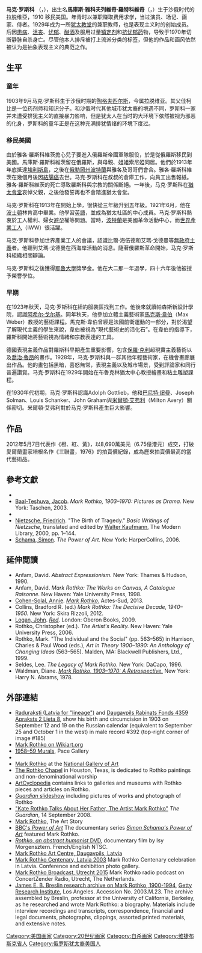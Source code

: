 {{Unreferenced|time=2020-05-13T05:13:37+00:00}}
{{Infobox Artist
| bgcolour      = Silver
| name          = 马克·罗斯科<br>Mark Rothko
| image         = Stamps of Latvia, 2013-23.jpg
| imagesize     = 250px
| caption       = 
| birthname     = Marcus Rothkowitz
| date_of_birth = {{birth_date|1903|9|25|}}
| location      = {{flag|Russian Empire}}[[陶格夫匹尔斯|陶格夫匹尔斯]]（今属{{LAT}}）
| date_of_death = {{death_date_and_age|1970|2|25|1903|9|25|}}
| deathplace    = {{USA}}[[紐約州|紐約州]][[紐約市|紐約市]]
| nationality   = {{USA}}
| field         = [[画家|画家]]
| training      = 
| movement      = [[抽象表现主义|抽象表现主义]]， [[色域繪畫|色域繪畫]]
| works         = 
| patrons       = 
| influenced by =
| influenced    =
| awards        = 
}}

'''马克·罗斯科''' （{{lang-lv|Marks Rothko}}，{{bd|1903年|9月25日|1970年|2月25日}}），出生名'''馬庫斯·雅科夫列維奇·羅特科維奇'''（{{lang-ru|Ма́ркус Я́ковлевич Ротко́вич}}，{{lang-lv|Markuss Rotkovičs}}）生于沙俄时代的拉脱维亞，1910 移民美国。年青时以兼职赚取费用求学，当过演员、场记、画家、侍者。1929年成为一所[[犹太教堂|犹太教堂]]的兼职教师，也是表现主义时的创始成员。后因[[患病|患病]]、[[沮丧|沮丧]]、[[忧郁|忧郁]]、[[酗酒|酗酒]]及服用过量[[镇定剂|镇定剂]]和[[抗忧郁药|抗忧郁药]]物，导致于1970年切断静脉自杀身亡。尽管他本人排斥被打上流派分类的标签，但他的作品和画风依然被认为是抽象表现主义的典范之作。

==生平==
=== 童年 ===
1903年9月马克·罗斯科生于沙俄时期的[[陶格夫匹尔斯|陶格夫匹尔斯]]，今属拉脱维亚。其父佳柯比是一位药剂师和知识分子。和沙俄时代其他城市犹太裔的境遇不同，罗斯科一家并未遭受排犹主义的直接暴力影响，但是犹太人在当时的大环境下依然被视为邪恶的化身，罗斯科的童年正是在这种充满排犹情绪的环境下度过。

=== 移民美國 ===
由於雅各·羅斯科維茨擔心兒子要進入俄羅斯帝國軍隊服役，於是從俄羅斯移民到美國。馬庫斯·羅斯科維茨留在俄羅斯，與母親、姐姐索尼婭同居。他們於1913年年底抵達[[埃利斯島|埃利斯島]]，之後在[[俄勒岡州|俄勒岡州]][[波特蘭_(俄勒岡州)|波特蘭]]與雅各及哥哥們會合。雅各·羅斯科維茨在幾個月後因[[結腸癌|結腸癌]]去世。马克·罗斯科在叔叔的倉庫工作，向員工出售報紙。雅各·羅斯科維茨的死亡導致羅斯科與宗教的關係斷絕。一年後，马克·罗斯科在[[猶太會堂|猶太會堂]]哀悼父親，之後他發誓再也不會踏進猶太會堂。

马克·罗斯科在1913年在開始上學，很快從三年級升到五年級。1921年6月，他在[[波士頓|波士頓]]林肯高中畢業。他學習[[英語|英語]]，並成為猶太社區的中心成員。马克·罗斯科熱衷於工人權利、婦女[[避孕|避孕]]權等問題。當時，[[波特蘭_(俄勒岡州)|波特蘭]]是美國革命活動中心，而[[世界產業工人|世界產業工人]]（IWW）很活躍。

马克·罗斯科參加世界產業工人的會議，認識比爾·海伍德和艾瑪·戈德曼等[[無政府主義|無政府主義]]者。他聽到艾瑪·戈德曼在西海岸活動的消息。隨著俄羅斯革命開始，马克·罗斯科組織相關辯論。

马克·罗斯科之後獲得[[耶魯大學|耶魯大學]]獎學金。他在大二那一年退學，四十六年後他被授予榮譽學位。

===早期===
在1923年秋天，马克·罗斯科在紐約服裝區找到工作。他後來就讀帕森斯新設計學院，認識[[阿希尔·戈尔基|阿希尔·戈尔基]]。同年秋天，他參加立體主義藝術家[[馬克斯·韋伯_(藝術家)|馬克斯·韋伯]]（Max Weber）教授的藝術課程。馬克斯·韋伯曾經是法國前衛運動的一部分，對於渴望了解現代主義的學生來說，韋伯被視為“現代藝術史的活化石”。在韋伯的指導下，羅斯科開始將藝術視為情緒和宗教表達的工具。

德國表現主義作品對羅斯科早期產生重要影響，包含[[保羅·克利|保羅·克利]]超現實主義藝術以及[[喬治·魯昂|喬治·魯昂]]的畫作。1928年，马克·罗斯科與一群其他年輕藝術家，在機會畫廊展出作品。他的畫包括黑暗，喜怒無常，表現主義以及城市場景，受到評論家和同行普遍讚賞。马克·罗斯科在1929年開始在布魯克林猶太中心教授繪畫和粘土雕塑課程。

在1930年代初期，马克·罗斯科認識Adolph Gottlieb，他和[[巴尼特·纽曼|巴尼特·纽曼]]、Joseph Solman、Louis Schanker、John Graham與[[米爾頓·艾弗利|米爾頓·艾弗利]]（Milton Avery）關係密切。米爾頓·艾弗利對於马克·罗斯科產生巨大影響。

==作品==
2012年5月7日代表作《橙、紅、黃》，以8,690萬美元（6.75億港元）成交，打破愛爾蘭畫家培根名作《三聯畫，1976》的拍賣價紀錄，成為歷來拍賣價最高的當代藝術品。

==參考文獻==
{{refbegin|2}}
*{{cite book|last=Ashton|first=Dore|authorlink=Dore Ashton|title=About Rothko|url=https://archive.org/details/aboutrothko0000asht|location=New York|publisher=Oxford University Press|year=1983|ref=harv}}
*[[Jacob_Baal-Teshuva|Baal-Teshuva, Jacob]]. ''Mark Rothko, 1903–1970: Pictures as Drama.'' New York: Taschen, 2003.
*{{cite book|last=Breslin|first=James. E. B.|title=Mark Rothko: A Biography|url=https://archive.org/details/markrothkobiogra0000bres | location=Chicago|publisher=University of Chicago Press|year=1993|ref=harv|isbn=9780226074054}}
*[[Friedrich_Nietzsche|Nietzsche, Friedrich]]. "The Birth of Tragedy." ''Basic Writings of Nietzsche'', translated and edited by [[Walter_Kaufmann_(philosopher)|Walter Kaufmann]], The Modern Library, 2000, pp. 1–144.
*[[Simon_Schama|Schama, Simon]]. ''The Power of Art.'' New York: HarperCollins, 2006.
{{refend}}

==延伸閲讀==
{{refbegin|2}}
*Anfam, David. ''Abstract Expressionism.'' New York: Thames & Hudson, 1990.
*Anfam, David. ''Mark Rothko: The Works on Canvas, A Catalogue Raisonne.'' New Haven: Yale University Press, 1998.
*[[Annie_Cohen-Solal|Cohen-Solal, Annie]]. [http://www.actes-sud.fr/catalogue/arts-plastiques-et-sculpture/mark-rothko ''Mark Rothko.''] {{Wayback|url=http://www.actes-sud.fr/catalogue/arts-plastiques-et-sculpture/mark-rothko |date=20190722144714 }} Actes-Sud, 2013.
*Collins, Bradford R. (ed.) ''Mark Rothko: The Decisive Decade, 1940–1950.'' New York: Skira Rizzoli, 2012.
*[[John_Logan_(writer)|Logan, John]]. ''[[Red_(play)|Red]].'' London: Oberon Books, 2009.
*Rothko, Christopher (ed.). ''The Artist's Reality.'' New Haven: Yale University Press, 2006.
* Rothko, Mark. "The Individual and the Social" (pp. 563–565) in Harrison, Charles & Paul Wood (eds.), ''Art in Theory 1900–1990: An Anthology of Changing Ideas'' (563–565). Malden, MA: Blackwell Publishers, Ltd., 1999.
*Seldes, Lee. ''The Legacy of Mark Rothko.'' New York: DaCapo, 1996.
*Waldman, Diane. [https://openlibrary.org/books/OL7997744M/Mark_Rothko ''Mark Rothko, 1903–1970: A Retrospective.''] {{Wayback|url=https://openlibrary.org/books/OL7997744M/Mark_Rothko |date=20200804041452 }}{{open access}} New York: Harry N. Abrams, 1978.
{{refend}}

==外部連結==
{{Wikiquote}}
{{Commons category}}
*[http://img1.lvva-raduraksti.lv/rabinati/004359-0002-000008/LVVA-004359-0002-000008-0185-M3.jpg Raduraksti (Latvia for "lineage")] and [http://www.lvva-raduraksti.lv/en/menu/lv/7/ig/7/ie/3402/book/28635.html Daugavpils Rabinats Fonds 4359 Apraksts 2 Lieta 8]{{Registration required}}, show his birth and circumcision in 1903 on September 12 and 19 on the Russian calendar (equivalent to September 25 and October 1 in the west) in male record #392 (top-right corner of image #185)<!-- second site looks like a subscription or registration-only source -->
*[http://www.wikiart.org/en/mark-rothko Mark Rothko on Wikiart.org]
*[https://www.pacegallery.com/exhibitions/12337/mark-rothko-1958-59-murals 1958–59 Murals], Pace Gallery
* {{MoMA artist|5047}}
* [https://www.nga.gov/features/mark-rothko/mark-rothko-early-years.html Mark Rothko] at the [[National_Gallery_of_Art|National Gallery of Art]]
* [http://www.rothkochapel.org The Rothko Chapel] in Houston, Texas, is dedicated to Rothko paintings and non-denominational worship
* [http://www.artcyclopedia.com/artists/rothko_mark.html ArtCyclopedia] contains links to galleries and museums with Rothko pieces and articles on Rothko.
* [https://www.theguardian.com/artanddesign/gallery/2008/sep/24/rothko.tate?picture=337928721 ''Guardian'' slideshow] including pictures of works and photograph of Rothko
* [https://www.theguardian.com/artanddesign/2008/sep/14/art1 "Kate Rothko Talks About Her Father, The Artist Mark Rothko"] ''The Guardian'', 14 September 2008.
* [http://www.theartstory.org/artist-rothko-mark.htm Mark Rothko], The Art Story
* [https://www.bbc.co.uk/arts/powerofart/rothko.shtml BBC's ''Power of Art''] The documentary series ''[[Simon_Schama's_Power_of_Art|Simon Schama's Power of Art]]'' featured Mark Rothko.
* [http://www.editionsmontparnasse.fr/p926/Rothko-DVD ''Rothko, an abstract humanist'' DVD], documentary film by Isy Morgensztern. French/English NTSC.
* [http://www.rothkocenter.com/ Mark Rothko Art Centre, Daugavpils, Latvia]
* [http://www.rothko.co/ Mark Rothko Centenary, Latvia 2003] Mark Rothko Centenary celebration in Latvia. Conference and exhibition photo gallery.
* [http://www.concertzender.nl/programmagids/?date=2015-01-30&month=-1&detail=76089 Mark Rothko Broadcast, Utrecht 2015] Mark Rothko radio podcast on ConcertZender Radio, Utrecht, The Netherlands.
*[[hdl:10020/cifa2003m23|James E. B. Breslin research archive on Mark Rothko, 1900-1994]], [[Getty_Research_Institute|Getty Research Institute]], Los Angeles. Accession No. 2003.M.23. The archive assembled by Breslin, professor at the University of California, Berkeley, as he researched and wrote Mark Rothko: a biography. Materials include interview recordings and transcripts, correspondence, financial and legal documents, photographs, clippings, assorted printed materials, and extensive notes. 

{{Authority control}}
[[Category:美国画家|Category:美国画家]]
[[Category:20世纪画家|Category:20世纪画家]]
[[Category:自杀画家|Category:自杀画家]]
[[Category:维捷布斯克省人|Category:维捷布斯克省人]]
[[Category:俄罗斯犹太裔美国人|Category:俄罗斯犹太裔美国人]]
